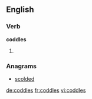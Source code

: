 
==English==

===Verb===
'''coddles'''

# {{third-person singular of|[[coddle]]}}

===Anagrams===
* [[scolded#English|scolded]]

[[de:coddles]]
[[fr:coddles]]
[[vi:coddles]]